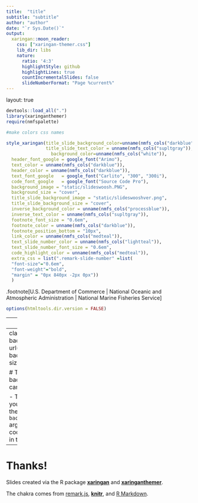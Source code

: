 ---
title:  "title"
subtitle: "subtitle"
author: "author"
date: "`r Sys.Date()`"
output:
  xaringan::moon_reader:
    css: ["xaringan-themer.css"]
    lib_dir: libs
    nature:
      ratio: '4:3'
      highlightStyle: github
      highlightLines: true
      countIncrementalSlides: false
      slideNumberFormat: "Page %current%"
---

layout: true
  

```{r xaringanthemer, include=FALSE, warning=FALSE}
devtools::load_all(".")
library(xaringanthemer)
require(nmfspalette)

#make colors css names

style_xaringan(title_slide_background_color=unname(nmfs_cols("darkblue")),
               title_slide_text_color = unname(nmfs_cols("supltgray")),
                 background_color=unname(nmfs_cols("white")),
  header_font_google = google_font("Arimo"),
  text_color = unname(nmfs_cols("darkblue")),
  header_color = unname(nmfs_cols("darkblue")),
  text_font_google   = google_font("Carlito", "300", "300i"),
  code_font_google   = google_font("Source Code Pro"),
  background_image = "static/slideswoosh.PNG",
  background_size = "cover",
  title_slide_background_image = "static/slideswooshver.png",
  title_slide_background_size = "cover",
  inverse_background_color = unname(nmfs_cols("processblue")),
  inverse_text_color = unname(nmfs_cols("supltgray")),
  footnote_font_size = "0.6em",
  footnote_color = unname(nmfs_cols("darkblue")),
  footnote_position_bottom = "10px",
  link_color = unname(nmfs_cols("medteal")),
  text_slide_number_color = unname(nmfs_cols("lightteal")),
  text_slide_number_font_size = "0.6em",
  code_highlight_color = unname(nmfs_cols("medteal")),
  extra_css = list(".remark-slide-number" =list(
  "font-size"="0.6em",
  "font-weight"="bold",
  "margin" = "0px 840px -2px 0px"))
  )
```

.footnote[U.S. Department of Commerce | National Oceanic and Atmospheric Administration | National Marine Fisheries Service]


```{r setup, include=FALSE}
options(htmltools.dir.version = FALSE)
```

---
# test

- some content
- a [link](http://www.google.com)

```{r}
r <- 2 + 2
```

---
class: middle
background-image: url("static/slideteal.png")
background-image-size: "cover"

# This is another background image you can use

- To use this image as your title slide
- replace the URL in the `background-image` argument of the first code chunk with the URL in this slide.


---
# Thanks!

Slides created via the R package [**xaringan**](https://github.com/yihui/xaringan) and [**xaringanthemer**](https://pkg.garrickadenbuie.com/xaringanthemer/articles/xaringanthemer.html).

The chakra comes from [remark.js](https://remarkjs.com), [**knitr**](https://yihui.org/knitr), and [R Markdown](https://rmarkdown.rstudio.com).
